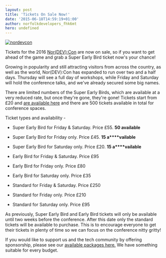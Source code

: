 ```yaml
---
layout: post
title: 'Tickets On Sale Now!'
date: '2015-06-18T14:59:19+01:00'
author: norfolkdevelopers_fhk6mt
hero: undefined
---
```




[![nordevcon](http://www.nordevcon.com/wp-content/uploads/2015/06/nordevcon-300x47.jpg)](http://www.nordevcon.com/wp-content/uploads/2015/06/nordevcon.jpg)



Tickets for the 2016 [Nor(DEV):Con](http://www.nordevcon.com/) are now on sale, so if you want to get ahead of the game and grab a Super Early Bird ticket now's your chance!



Growing in popularity and still attracting visitors from across the country, as well as the world, Nor(DEV):Con has expanded to run over two and a half days. Thursday will see a full day of workshops, while Friday and Saturday will hold the conference talks, and we've already secured some big names.



There are limited numbers of the Super Early Birds, which are available at a very reduced rate, but once they're gone, they're gone! Tickets start from £20 and [are available here](http://www.eventbrite.co.uk/e/nordevcon-2016-tickets-15843460216) and there are 500 tickets available in total for conference spaces.



Ticket types and availability -

- Super Early Bird for Friday & Saturday. Price £55. **50 available**
- Super Early Bird for Friday only. Price £45. **15 a****vailable**
- Super Early Bird for Saturday only. Price £20. **15 a****vailable**


- Early Bird for Friday & Saturday. Price £95
- Early Bird for Friday only. Price £80
- Early Bird for Saturday only. Price £35


- Standard for Friday & Saturday. Price £250
- Standard for Friday only. Price £210
- Standard for Saturday only. Price £95

As previously, Super Early Bird and Early Bird tickets will only be available until two weeks before the conference. After this date only the standard tickets will be available to purchase. This is to encourage everyone to get their tickets in plenty of time so we can focus on the conference nitty gritty!



If you would like to support us and the tech community by offering sponsorship, please see our [available packages here.](http://www.nordevcon.com/sponsorship/) We have something suitable for every budget.